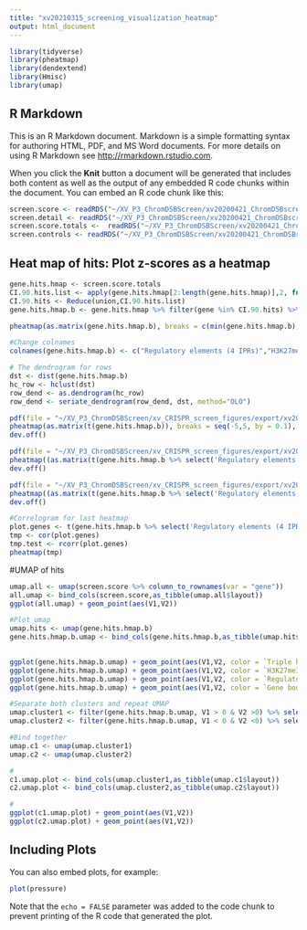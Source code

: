 ```yaml
---
title: "xv20210315_screening_visualization_heatmap"
output: html_document
---
```


```r
library(tidyverse)
library(pheatmap)
library(dendextend)
library(Hmisc)
library(umap)
```

## R Markdown

This is an R Markdown document. Markdown is a simple formatting syntax for authoring HTML, PDF, and MS Word documents. For more details on using R Markdown see <http://rmarkdown.rstudio.com>.

When you click the **Knit** button a document will be generated that includes both content as well as the output of any embedded R code chunks within the document. You can embed an R code chunk like this:

```r
screen.score <- readRDS("~/XV_P3_ChromDSBScreen/xv20200421_ChromDSBscreen/data/xv20201014_frozen_chz_scores_dcast.rds")
screen.detail <- readRDS("~/XV_P3_ChromDSBScreen/xv20200421_ChromDSBscreen/data/xv20201014_frozen_chz_scores_mmej.rds")
screen.score.totals <-  readRDS("~/XV_P3_ChromDSBScreen/xv20200421_ChromDSBscreen/data/xv20201014_frozen_chz_scores_dcast.rds")
screen.controls <- readRDS("~/XV_P3_ChromDSBScreen/xv20200421_ChromDSBscreen/data/xv20201014_frozen_chz_scores_controls.rds")
```

## Heat map of hits: Plot z-scores as a heatmap
```r
gene.hits.hmap <- screen.score.totals
CI.90.hits.list <- apply(gene.hits.hmap[2:length(gene.hits.hmap)],2, function(x){gene.hits.hmap %>% filter(x > 1.65 | x < -1.65) %>% pull(gene)})
CI.90.hits <- Reduce(union,CI.90.hits.list)
gene.hits.hmap.b <- gene.hits.hmap %>% filter(gene %in% CI.90.hits) %>% column_to_rownames(var = "gene")

pheatmap(as.matrix(gene.hits.hmap.b), breaks = c(min(gene.hits.hmap.b), -1.65,1.65,max(gene.hits.hmap.b)), color = c("blue", "grey90", "red"), cellwidth = 10,cellheight = 2, treeheight_row = 50, treeheight_col = 5, fontsize_row = 5)

#Change colnames
colnames(gene.hits.hmap.b) <- c("Regulatory elements (4 IPRs)","H3K27me3 (4 IPRs)","Triple heterochromatin (4 IPRs)","Others (5 IPRs)","Gene bodies (2 IPRs)")

# The dendrogram for rows
dst <- dist(gene.hits.hmap.b)
hc_row <- hclust(dst)
row_dend <- as.dendrogram(hc_row)
row_dend <- seriate_dendrogram(row_dend, dst, method="OLO")

pdf(file = "~/XV_P3_ChromDSBScreen/xv_CRISPR_screen_figures/export/xv20210315_gene_heatmap_horizontal.pdf", width = 20)
pheatmap(as.matrix(t(gene.hits.hmap.b)), breaks = seq(-5,5, by = 0.1), cellwidth = 7,cellheight = 7, treeheight_row = 30, treeheight_col = 80, fontsize_col = 7, fontsize_row = 7, border_color = NA)
dev.off()

pdf(file = "~/XV_P3_ChromDSBScreen/xv_CRISPR_screen_figures/export/xv20210314_gene_heatmap_horizontal.pdf", width = 10)
pheatmap((as.matrix(t(gene.hits.hmap.b %>% select('Regulatory elements (4 IPRs)','Gene bodies (2 IPRs)','H3K27me3 (4 IPRs)','Triple heterochromatin (4 IPRs)','Others (5 IPRs)')))), breaks = seq(-5,5, by = 0.1), cellwidth = 3,cellheight = 12, treeheight_col = 80, show_colnames = F, border_color = NA, cluster_row = F, cluster_cols=as.hclust(row_dend), color=colorRampPalette(c("#EB2030","grey90","#2E358F"))(100))
dev.off()

pdf(file = "~/XV_P3_ChromDSBScreen/xv_CRISPR_screen_figures/export/xv20210314_gene_heatmap_horizontal_names.pdf", width = 20)
pheatmap((as.matrix(t(gene.hits.hmap.b %>% select('Regulatory elements (4 IPRs)','Gene bodies (2 IPRs)','H3K27me3 (4 IPRs)','Triple heterochromatin (4 IPRs)','Others (5 IPRs)')))), breaks = seq(-5,5, by = 0.1), cellwidth = 8,cellheight = 12, treeheight_col = 80, show_colnames = T, border_color = NA, cluster_row = F, cluster_cols=as.hclust(row_dend), color=colorRampPalette(c("#EB2030","grey90","#2E358F"))(100))
dev.off()

#Correlogram for last heatmap
plot.genes <- t(gene.hits.hmap.b %>% select('Regulatory elements (4 IPRs)','Gene bodies (2 IPRs)','H3K27me3 (4 IPRs)','Triple heterochromatin (4 IPRs)','Others (5 IPRs)'))
tmp <- cor(plot.genes)
tmp.test <- rcorr(plot.genes)
pheatmap(tmp)

```

#UMAP of hits
```r

umap.all <- umap(screen.score %>% column_to_rownames(var = "gene"))
all.umap <- bind_cols(screen.score,as_tibble(umap.all$layout))
ggplot(all.umap) + geom_point(aes(V1,V2))

#Plot umap
umap.hits <- umap(gene.hits.hmap.b)
gene.hits.hmap.b.umap <- bind_cols(gene.hits.hmap.b,as_tibble(umap.hits$layout))

  
ggplot(gene.hits.hmap.b.umap) + geom_point(aes(V1,V2, color = `Triple heterochromatin (4 IPRs)`)) + scale_color_distiller(type = "div",, palette = 7, limits = c(-4,4))
ggplot(gene.hits.hmap.b.umap) + geom_point(aes(V1,V2, color = `H3K27me3 (4 IPRs)`)) + scale_color_distiller(type = "div", palette = 7, limits = c(-4,4))
ggplot(gene.hits.hmap.b.umap) + geom_point(aes(V1,V2, color = `Regulatory elements (4 IPRs)`)) + scale_color_distiller(type = "div", palette = 7, limits = c(-4,4))
ggplot(gene.hits.hmap.b.umap) + geom_point(aes(V1,V2, color = `Gene bodies (2 IPRs)`)) + scale_color_distiller(type = "div", palette = 7, limits = c(-4,4))

#Separate both clusters and repeat UMAP
umap.cluster1 <- filter(gene.hits.hmap.b.umap, V1 > 0 & V2 >0) %>% select(-V1,-V2)
umap.cluster2 <- filter(gene.hits.hmap.b.umap, V1 < 0 & V2 <0) %>% select(-V1,-V2)

#Bind together
umap.c1 <- umap(umap.cluster1)
umap.c2 <- umap(umap.cluster2)

#
c1.umap.plot <- bind_cols(umap.cluster1,as_tibble(umap.c1$layout))
c2.umap.plot <- bind_cols(umap.cluster2,as_tibble(umap.c2$layout))

#
ggplot(c1.umap.plot) + geom_point(aes(V1,V2))
ggplot(c2.umap.plot) + geom_point(aes(V1,V2))
```

## Including Plots

You can also embed plots, for example:

```r
plot(pressure)
```

Note that the `echo = FALSE` parameter was added to the code chunk to prevent printing of the R code that generated the plot.
